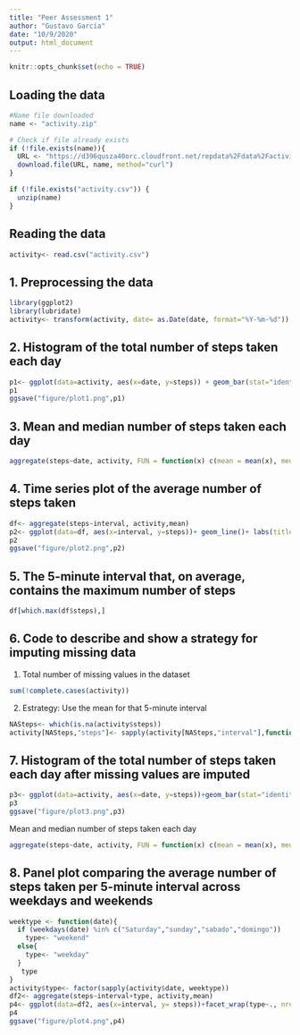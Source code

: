 ```yaml
---
title: "Peer Assessment 1"
author: "Gustavo García"
date: "10/9/2020"
output: html_document
---
```


```r
knitr::opts_chunk$set(echo = TRUE)
```

## Loading the data
```r
#Name file downloaded
name <- "activity.zip"

# Check if file already exists
if (!file.exists(name)){
  URL <- "https://d396qusza40orc.cloudfront.net/repdata%2Fdata%2Factivity.zip"
  download.file(URL, name, method="curl")
} 

if (!file.exists("activity.csv")) { 
  unzip(name) 
}
```

## Reading the data
```r
activity<- read.csv("activity.csv")
```


## 1. Preprocessing the data
```r
library(ggplot2)
library(lubridate)
activity<- transform(activity, date= as.Date(date, format="%Y-%m-%d"))
```

## 2. Histogram of the total number of steps taken each day

```r
p1<- ggplot(data=activity, aes(x=date, y=steps)) + geom_bar(stat="identity", fill="steelblue") + labs(title = "Total number of steps taken each day")
p1
ggsave("figure/plot1.png",p1)
```

## 3. Mean and median number of steps taken each day

```r
aggregate(steps~date, activity, FUN = function(x) c(mean = mean(x), median = median(x)))
```

## 4. Time series plot of the average number of steps taken
```r
df<- aggregate(steps~interval, activity,mean)
p2<- ggplot(data=df, aes(x=interval, y=steps))+ geom_line()+ labs(title = "Time series plot of the average number of steps taken", y="Average number of steps")
p2
ggsave("figure/plot2.png",p2)
```

## 5. The 5-minute interval that, on average, contains the maximum number of steps
```r
df[which.max(df$steps),]
```

## 6. Code to describe and show a strategy for imputing missing data

1.  Total number of missing values in the dataset
```r
sum(!complete.cases(activity))
```

2. Estrategy: Use the mean for that 5-minute interval

```r
NASteps<- which(is.na(activity$steps))
activity[NASteps,"steps"]<- sapply(activity[NASteps,"interval"],function(x) (df[which(df$interval==x),"steps"]))
```

## 7. Histogram of the total number of steps taken each day after missing values are imputed

```r
p3<- ggplot(data=activity, aes(x=date, y=steps))+geom_bar(stat="identity", fill="steelblue") + labs(title="Total number of steps taken each day")
p3
ggsave("figure/plot3.png",p3)
```

Mean and median number of steps taken each day

```r
aggregate(steps~date, activity, FUN = function(x) c(mean = mean(x), median = median(x)))
```
## 8. Panel plot comparing the average number of steps taken per 5-minute interval across weekdays and weekends

```r
weektype <- function(date){
  if (weekdays(date) %in% c("Saturday","sunday","sabado","domingo"))
    type<- "weekend"
  else{
    type<- "weekday"
  }
   type
}
activity$type<- factor(sapply(activity$date, weektype))
df2<- aggregate(steps~interval+type, activity,mean)
p4<- ggplot(data=df2, aes(x=interval, y= steps))+facet_wrap(type~., nrow=2, ncol=1)+ geom_line()
p4
ggsave("figure/plot4.png",p4)
```
